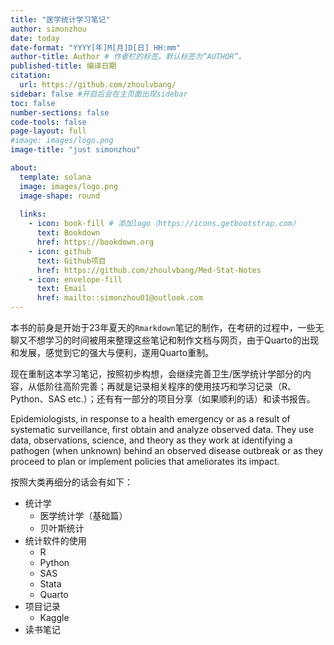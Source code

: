 ```yaml
---
title: "医学统计学习笔记"
author: simonzhou
date: today
date-format: "YYYY[年]M[月]D[日] HH:mm"
author-title: Author # 作者栏的标签。默认标签为“AUTHOR”。
published-title: 编译日期
citation:
  url: https://github.com/zhoulvbang/
sidebar: false #开启后会在主页面出现sidebar
toc: false
number-sections: false
code-tools: false
page-layout: full
#image: images/logo.png
image-title: "just simonzhou"

about:
  template: solana
  image: images/logo.png
  image-shape: round
  
  links:
    - icon: book-fill # 添加logo（https://icons.getbootstrap.com）
      text: Bookdown
      href: https://bookdown.org
    - icon: github
      text: Github项目
      href: https://github.com/zhoulvbang/Med-Stat-Notes
    - icon: envelope-fill
      text: Email
      href: mailto::simonzhou01@outlook.com
---
```


本书的前身是开始于23年夏天的`Rmarkdown`笔记的制作，在考研的过程中，一些无聊又不想学习的时间被用来整理这些笔记和制作文档与网页，由于Quarto的出现和发展，感觉到它的强大与便利，遂用Quarto重制。

现在重制这本学习笔记，按照初步构想，会继续完善卫生/医学统计学部分的内容，从低阶往高阶完善；再就是记录相关程序的使用技巧和学习记录（R、Python、SAS etc.）；还有有一部分的项目分享（如果顺利的话）和读书报告。

Epidemiologists, in response to a health emergency or as a result of systematic surveillance, first obtain and analyze observed data. They use data, observations, science, and theory as they work at identifying a pathogen (when unknown) behind an observed disease outbreak or as they proceed to plan or implement policies that ameliorates its impact.

按照大类再细分的话会有如下：

-   统计学
    -   医学统计学（基础篇）
    -   贝叶斯统计
-   统计软件的使用
    -   R
    -   Python
    -   SAS
    -   Stata
    -   Quarto
-   项目记录
    -   Kaggle
-   读书笔记